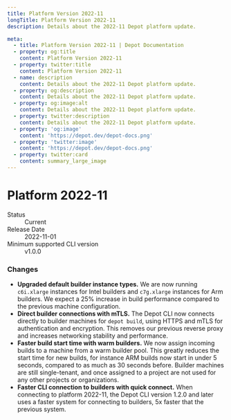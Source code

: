 ```yaml
---
title: Platform Version 2022-11
longTitle: Platform Version 2022-11
description: Details about the 2022-11 Depot platform update.

meta:
  - title: Platform Version 2022-11 | Depot Documentation
  - property: og:title
    content: Platform Version 2022-11
  - property: twitter:title
    content: Platform Version 2022-11
  - name: description
    content: Details about the 2022-11 Depot platform update.
  - property: og:description
    content: Details about the 2022-11 Depot platform update.
  - property: og:image:alt
    content: Details about the 2022-11 Depot platform update.
  - property: twitter:description
    content: Details about the 2022-11 Depot platform update.
  - property: 'og:image'
    content: 'https://depot.dev/depot-docs.png'
  - property: 'twitter:image'
    content: 'https://depot.dev/depot-docs.png'
  - property: twitter:card
    content: summary_large_image
---
```


# Platform 2022-11

<dl>
  <dt>Status</dt>
  <dd>Current</dd>
  <dt>Release Date</dt>
  <dd>2022-11-01</dd>
  <dt>Minimum supported CLI version</dt>
  <dd>v1.0.0</dd>
</dl>

### Changes

- **Upgraded default builder instance types.** We are now running `c6i.xlarge` instances for Intel builders and `c7g.xlarge` instances for Arm builders. We expect a 25% increase in build performance compared to the previous machine configuration.
- **Direct builder connections with mTLS.** The Depot CLI now connects directly to builder machines for `depot build`, using HTTPS and mTLS for authentication and encryption. This removes our previous reverse proxy and increases networking stability and performance.
- **Faster build start time with warm builders.** We now assign incoming builds to a machine from a warm builder pool. This greatly reduces the start time for new builds, for instance ARM builds now start in under 5 seconds, compared to as much as 30 seconds before. Builder machines are still single-tenant, and once assigned to a project are not used for any other projects or organizations.
- **Faster CLI connection to builders with quick connect.** When connecting to platform 2022-11, the Depot CLI version 1.2.0 and later uses a faster system for connecting to builders, 5x faster that the previous system.
